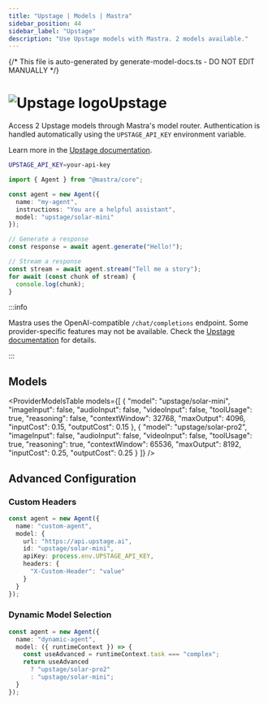 ```yaml
---
title: "Upstage | Models | Mastra"
sidebar_position: 44
sidebar_label: "Upstage"
description: "Use Upstage models with Mastra. 2 models available."
---
```


{/* This file is auto-generated by generate-model-docs.ts - DO NOT EDIT MANUALLY */}



# <img src="https://models.dev/logos/upstage.svg" alt="Upstage logo" className="inline w-8 h-8 mr-2 align-middle dark:invert dark:brightness-0 dark:contrast-200" />Upstage

Access 2 Upstage models through Mastra's model router. Authentication is handled automatically using the `UPSTAGE_API_KEY` environment variable.

Learn more in the [Upstage documentation](https://developers.upstage.ai).

```bash
UPSTAGE_API_KEY=your-api-key
```

```typescript
import { Agent } from "@mastra/core";

const agent = new Agent({
  name: "my-agent",
  instructions: "You are a helpful assistant",
  model: "upstage/solar-mini"
});

// Generate a response
const response = await agent.generate("Hello!");

// Stream a response
const stream = await agent.stream("Tell me a story");
for await (const chunk of stream) {
  console.log(chunk);
}
```

:::info

Mastra uses the OpenAI-compatible `/chat/completions` endpoint. Some provider-specific features may not be available. Check the [Upstage documentation](https://developers.upstage.ai) for details.

:::

## Models

<ProviderModelsTable 
  models={[
  {
    "model": "upstage/solar-mini",
    "imageInput": false,
    "audioInput": false,
    "videoInput": false,
    "toolUsage": true,
    "reasoning": false,
    "contextWindow": 32768,
    "maxOutput": 4096,
    "inputCost": 0.15,
    "outputCost": 0.15
  },
  {
    "model": "upstage/solar-pro2",
    "imageInput": false,
    "audioInput": false,
    "videoInput": false,
    "toolUsage": true,
    "reasoning": true,
    "contextWindow": 65536,
    "maxOutput": 8192,
    "inputCost": 0.25,
    "outputCost": 0.25
  }
]}
/>

## Advanced Configuration

### Custom Headers

```typescript
const agent = new Agent({
  name: "custom-agent",
  model: {
    url: "https://api.upstage.ai",
    id: "upstage/solar-mini",
    apiKey: process.env.UPSTAGE_API_KEY,
    headers: {
      "X-Custom-Header": "value"
    }
  }
});
```

### Dynamic Model Selection

```typescript
const agent = new Agent({
  name: "dynamic-agent",
  model: ({ runtimeContext }) => {
    const useAdvanced = runtimeContext.task === "complex";
    return useAdvanced 
      ? "upstage/solar-pro2"
      : "upstage/solar-mini";
  }
});
```


